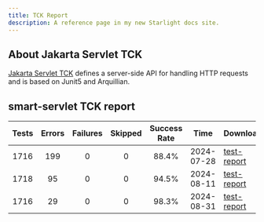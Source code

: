 ```yaml
---
title: TCK Report
description: A reference page in my new Starlight docs site.
---
```


## About Jakarta Servlet TCK
[Jakarta Servlet TCK](https://github.com/jakartaee/servlet/tree/master/tck) defines a server-side API for handling HTTP requests and is based on Junit5 and Arquillian.


## smart-servlet TCK report
| Tests | Errors | Failures |Skipped|Success Rate|Time|Download|
| :---: | :---: | :---: | :---: | :---: | :---: |---|
| 1716 | 199 | 0 | 0 | 88.4% | 2024-07-28 |[test-report](https://github.com/smartboot/smart-servlet/releases/download/v2.0/test-report.zip)|
| 1718 | 95 | 0 | 0 | 94.5% | 2024-08-11 |[test-report](https://github.com/smartboot/smart-servlet/releases/download/v2.1/test-report.zip)|
| 1716 | 29 | 0 | 0 | 98.3% | 2024-08-31 |[test-report](https://github.com/smartboot/smart-servlet/releases/download/v2.2/test-report.zip)|

